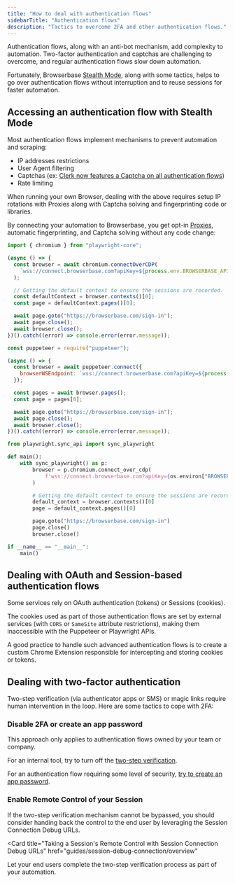 ```yaml
---
title: "How to deal with authentication flows"
sidebarTitle: "Authentication flows"
description: "Tactics to overcome 2FA and other authentication flows."
---
```


Authentication flows, along with an anti-bot mechanism, add complexity to
automation. Two-factor authentication and captchas are challenging to overcome,
and regular authentication flows slow down automation.

Fortunately, Browserbase [Stealth Mode](/features/stealth-mode), along with some
tactics, helps to go over authentication flows without interruption and to reuse
sessions for faster automation.

## Accessing an authentication flow with Stealth Mode

Most authentication flows implement mechanisms to prevent automation and
scraping:

- IP addresses restrictions
- User Agent filtering
- Captchas (ex:
  [Clerk now features a Captcha on all authentication flows](https://clerk.com/changelog/2024-04-19-visual-captcha))
- Rate limiting

When running your own Browser, dealing with the above requires setup IP
rotations with Proxies along with Captcha solving and fingerprinting code or
libraries.

By connecting your automation to Browserbase, you get opt-in
[Proxies](/features/stealth-mode), automatic fingerprinting, and Captcha solving
without any code change:

<CodeGroup>

```javascript Playwright (JavaScript)
import { chromium } from "playwright-core";

(async () => {
  const browser = await chromium.connectOverCDP(
    `wss://connect.browserbase.com?apiKey=${process.env.BROWSERBASE_API_KEY}&enableProxy=true`,
  );

  // Getting the default context to ensure the sessions are recorded.
  const defaultContext = browser.contexts()[0];
  const page = defaultContext.pages()[0];

  await page.goto("https://browserbase.com/sign-in");
  await page.close();
  await browser.close();
})().catch((error) => console.error(error.message));
```

```javascript Puppeteer (JavaScript)
const puppeteer = require("puppeteer");

(async () => {
  const browser = await puppeteer.connect({
    browserWSEndpoint: `wss://connect.browserbase.com?apiKey=${process.env.BROWSERBASE_API_KEY}&enableProxy=true`,
  });

  const pages = await browser.pages();
  const page = pages[0];

  await page.goto("https://browserbase.com/sign-in");
  await page.close();
  await browser.close();
})().catch((error) => console.error(error.message));
```

```python Python
from playwright.sync_api import sync_playwright

def main():
    with sync_playwright() as p:
        browser = p.chromium.connect_over_cdp(
            f'wss://connect.browserbase.com?apiKey={os.environ["BROWSERBASE_API_KEY"]}&enableProxy=true'
        )

        # Getting the default context to ensure the sessions are recorded.
        default_context = browser.contexts()[0]
        page = default_context.pages()[0]

        page.goto("https://browserbase.com/sign-in")
        page.close()
        browser.close()

if __name__ == "__main__":
    main()
```

</CodeGroup>

## Dealing with OAuth and Session-based authentication flows

Some services rely on OAuth authentication (tokens) or Sessions (cookies).

The cookies used as part of those authentication flows are set by external
services (with `CORS` or `SameSite` attribute restrictions), making them
inaccessible with the Puppeteer or Playwright APIs.

A good practice to handle such advanced authentication flows is to create a
custom Chrome Extension responsible for intercepting and storing cookies or
tokens.

## Dealing with two-factor authentication

Two-step verification (via authenticator apps or SMS) or magic links require
human intervention in the loop. Here are some tactics to cope with 2FA:

### Disable 2FA or create an app password

<Note>
  This approach only applies to authentication flows owned by your team or
  company.
</Note>

For an internal tool, try to turn off the
[two-step verification](https://support.google.com/accounts/answer/1064203?hl=en&co=GENIE.Platform%3DDesktop).

For an authentication flow requiring some level of security,
[try to create an app password](https://support.google.com/accounts/answer/185833?hl=en).

### Enable Remote Control of your Session

If the two-step verification mechanism cannot be bypassed, you should consider
handing back the control to the end user by leveraging the Session Connection
Debug URLs.

<Card
  title="Taking a Session's Remote Control with Session Connection Debug URLs"
  href="guides/session-debug-connection/overview"
>
  Let your end users complete the two-step verification process as part of your
  automation.
</Card>
